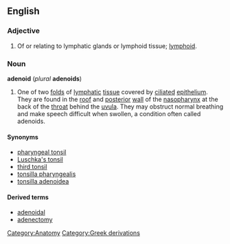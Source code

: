 {{wikipedia}}
==English==
===Adjective===
# Of or relating to lymphatic glands or lymphoid tissue; [[lymphoid]].

===Noun===
'''adenoid''' (''plural'' '''adenoids''')
# One of two [[fold]]s of [[lymphatic]] [[tissue]] covered by [[cilia]]ted [[epithelium]]. They are found in the [[roof]] and [[posterior]] [[wall]] of the [[nasopharynx]] at the back of the [[throat]] behind the [[uvula]]. They may obstruct normal breathing and make speech difficult when swollen, a condition often called adenoids.

====Synonyms====
* [[pharyngeal tonsil]]
* [[Luschka's tonsil]]
* [[third tonsil]]
* [[tonsilla pharyngealis]]
* [[tonsilla adenoidea]]

====Derived terms====
* [[adenoidal]]
* [[adenectomy]]

[[Category:Anatomy]]
[[Category:Greek derivations]]